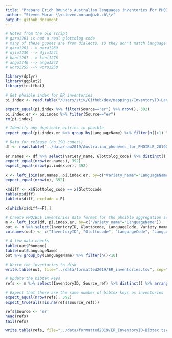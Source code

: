 ```yaml
---
title: "Prepare Erich Round's Australian languages inventories for PHOIBLE"
author: "Steven Moran \\<steven.moran@uzh.ch\\>"
output: github_document
---
```


```r
# Notes from the old script
# gara1261 is not a real glottolog code
# many of these gcodes are from dialects, so they don't match language codes
# gara1261 --> gara1269
# djiw1239 --> djiw1241
# kani1267 --> kani1276
# angu1240 --> angu1242
# woro1255 --> woro1258
```

```r
library(dplyr)
library(ggplot2)
library(testthat)
```

```r
# Get phoible index for ER inventories
pi.index <- read.table("/Users/stiv/Github/dev/mappings/InventoryID-LanguageCodes.tsv", sep="\t", quote="\"", header=T, na.strings=c("","NA"), stringsAsFactors = FALSE)

expect_equal(pi.index %>% filter(Source=="er") %>% nrow(), 392)
pi.index.er <- pi.index %>% filter(Source=="er")
rm(pi.index)

# Identify any duplicate entries in phoible
expect_equal(pi.index.er %>% group_by(LanguageName) %>% filter(n()>1) %>% nrow(), 0)
```

```r
# Data for release (no ISO codes!)
df <- read.table("../data/raw2019/Australian_phonemes_for_PHOIBLE_20190118.tsv", sep="\t", quote="\"", header=T, na.strings=c("","NA"), stringsAsFactors = FALSE)
```

```r
er.names <- df %>% select(Variety_name, Glottolog_code) %>% distinct()
expect_equal(nrow(er.names), 392)
expect_equal(nrow(pi.index.er), 392)
             
x <- left_join(er.names, pi.index.er, by=c("Variety_name"="LanguageName"))
expect_equal(nrow(x), 392)

x$diff <- x$Glottolog_code == x$Glottocode
table(x$diff)
table(x$diff, exclude = F)

x[which(x$diff==F),]
```


```r
# Create PHOIBLE inventories data format for the phoible aggregation script
m <- left_join(df, pi.index.er, by=c("Variety_name"="LanguageName"))
out <- m %>% select(InventoryID, Glottocode, LanguageCode, Variety_name, IPA_for_PHOIBLE) %>% arrange(InventoryID)
colnames(out) <- c("InventoryID", "Glottocode", "LanguageCode", "LanguageName", "Phoneme")
```

```r
# A few data checks
table(out$Phoneme)
table(out$LanguageName)
out %>% group_by(LanguageName) %>% filter(n()<10)
```

```r
# Write the inventories to disk
write.table(out, file="../data/formatted2019/ER_inventories.tsv", sep="\t", quote=FALSE, row.names=FALSE)
```

```r
# Update the bibtex keys
refs <- m %>% select(InventoryID, Source_ref) %>% distinct() %>% arrange(InventoryID)

# Expect that there are the same number of bibtex keys as inventories
expect_equal(nrow(refs), 392)
expect_true(all(!is.na(refs$Source_ref)))

refs$Source <- 'er'
head(refs)
tail(refs)
```

```r
write.table(refs, file="../data/formatted2019/ER_InventoryID-Bibtex.tsv", sep="\t", quote=FALSE, row.names=FALSE)
```